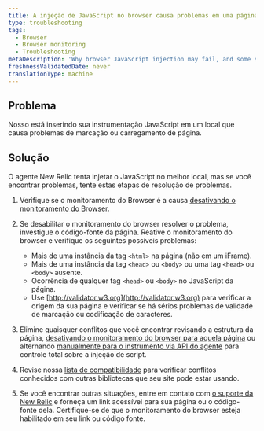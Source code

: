 ```yaml
---
title: A injeção de JavaScript no browser causa problemas em uma página
type: troubleshooting
tags:
  - Browser
  - Browser monitoring
  - Troubleshooting
metaDescription: 'Why browser JavaScript injection may fail, and some suggested solutions.'
freshnessValidatedDate: never
translationType: machine
---
```


## Problema

Nosso <InlinePopover type="browser" />está inserindo sua instrumentação JavaScript em um local que causa problemas de marcação ou carregamento de página.

## Solução

O agente New Relic tenta injetar o JavaScript no melhor local, mas se você encontrar problemas, tente estas etapas de resolução de problemas.

1. Verifique se o monitoramento do Browser é a causa [desativando o monitoramento do Browser](/docs/browser/new-relic-browser/installation/disable-browser-monitoring/).

2. Se desabilitar o monitoramento do browser resolver o problema, investigue o código-fonte da página. Reative o monitoramento do browser e verifique os seguintes possíveis problemas:

   * Mais de uma instância da tag `<html>` na página (não em um iFrame).
   * Mais de uma instância da tag `<head>` ou `<body>` ou uma tag `<head>` ou `<body>` ausente.
   * Ocorrência de qualquer tag `<head>` ou `<body>` no JavaScript da página.
   * Use [http://validator.w3.org](http://validator.w3.org) para verificar a origem da sua página e verificar se há sérios problemas de validade de marcação ou codificação de caracteres.

3. Elimine quaisquer conflitos que você encontrar revisando a estrutura da página, [desativando o monitoramento do browser para aquela página](/docs/browser/new-relic-browser/installation-configuration/disable-browser-monitoring-specific-pages) ou alternando [manualmente para o instrumento via API do agente](/docs/browser/new-relic-browser/installation-configuration/browser-settings-ui-options-browser-monitoring#agent-instrumentation) para controle total sobre a injeção de script.

4. Revise nossa [lista de compatibilidade](/docs/browser/new-relic-browser/getting-started/compatibility-requirements-browser-monitoring/#frameworks-and-libraries) para verificar conflitos conhecidos com outras bibliotecas que seu site pode estar usando.

5. Se você encontrar outras situações, entre em contato com [o suporte da New Relic](https://support.newrelic.com/) e forneça um link acessível para sua página ou o código-fonte dela. Certifique-se de que o monitoramento do browser esteja habilitado em seu link ou código fonte.